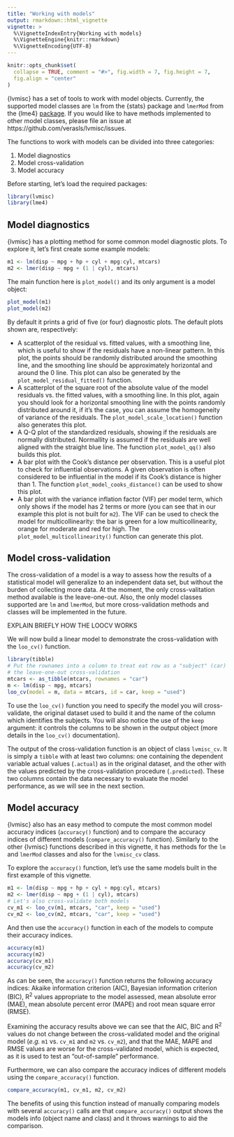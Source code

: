 ```yaml
---
title: "Working with models"
output: rmarkdown::html_vignette
vignette: >
  %\VignetteIndexEntry{Working with models}
  %\VignetteEngine{knitr::rmarkdown}
  %\VignetteEncoding{UTF-8}
---
```


```r
knitr::opts_chunk$set(
  collapse = TRUE, comment = "#>", fig.width = 7, fig.height = 7,
  fig.align = "center"
)
```

{lvmisc} has a set of tools to work with model objects. Currently, the supported model classes are `lm` from the {stats} package and `lmerMod` from the {lme4} [package](https://CRAN.R-project.org/package=lme4). If you would like to have methods implemented to other model classes, please file an issue at https://github.com/verasls/lvmisc/issues.

The functions to work with models can be divided into three categories:

1. Model diagnostics
1. Model cross-validation
1. Model accuracy

Before starting, let's load the required packages:

```r
library(lvmisc)
library(lme4)
```

## Model diagnostics

{lvmisc} has a plotting method for some common model diagnostic plots. To explore it, let's first create some example models:

```r
m1 <- lm(disp ~ mpg + hp + cyl + mpg:cyl, mtcars)
m2 <- lmer(disp ~ mpg + (1 | cyl), mtcars)
```
The main function here is `plot_model()` and its only argument is a model object:

```r
plot_model(m1)
plot_model(m2)
```

By default it prints a grid of five (or four) diagnostic plots. The default plots shown are, respectively: 

- A scatterplot of the residual vs. fitted values, with a smoothing line, which is useful to show if the residuals have a non-linear pattern. In this plot, the points should be randomly distributed around the smoothing line, and the smoothing line should be approximately horizontal and around the 0 line. This plot can also be generated by the `plot_model_residual_fitted()` function.
- A scatterplot of the square root of the absolute value of the model residuals vs. the fitted values, with a smoothing line. In this plot, again you should look for a horizontal smoothing line with the points randomly distributed around it, if it's the case, you can assume the homogeneity of variance of the residuals. The `plot_model_scale_location()` function also generates this plot.
- A Q-Q plot of the standardized residuals, showing if the residuals are normally distributed. Normallity is assumed if the residuals are well aligned with the straight blue line. The function `plot_model_qq()` also builds this plot.
- A bar plot with the Cook's distance per observation. This is a useful plot to check for influential observations. A given observation is often considered to be influential in the model if its Cook's distance is higher than 1. The function `plot_model_cooks_distance()` can be used to show this plot.
- A bar plot with the variance inflation factor (VIF) per model term, which only shows if the model has 2 terms or more (you can see that in our example this plot is not built for `m2`). The VIF can be used to check the model for multicollinearity: the bar is green for a low multicollinearity, orange for moderate and red for high. The `plot_model_multicollinearity()` function can generate this plot.

## Model cross-validation

The cross-validation of a model is a way to assess how the results of a statistical model will generalize to an independent data set, but without the burden of collecting more data. At the moment, the only cross-valitation method available is the leave-one-out. Also, the only model classes supported are `lm` and `lmerMod`, but more cross-validation methods and classes will be implemented in the future.

EXPLAIN BRIEFLY HOW THE LOOCV WORKS

We will now build a linear model to demonstrate the cross-validation with the `loo_cv()` function.

```r
library(tibble)
# Put the rownames into a column to treat eat row as a "subject" (car) in
# the leave-one-out cross-validation
mtcars <- as_tibble(mtcars, rownames = "car")
m <- lm(disp ~ mpg, mtcars)
loo_cv(model = m, data = mtcars, id = car, keep = "used")
```
To use the `loo_cv()` function you need to specify the model you will cross-validate, the original dataset used to build it and the name of the column which identifies the subjects. You will also notice the use of the `keep` argument: it controls the columns to be shown in the output object (more details in the `loo_cv()` documentation).

The output of the cross-validation function is an object of class `lvmisc_cv`. It is simply a `tibble` with at least two columns: one containing the dependent variable actual values (`.actual`) as in the original dataset, and the other with the values predicted by the cross-validation procedure (`.predicted`). These two columns contain the data necessary to evaluate the model performance, as we will see in the next section.

## Model accuracy

{lvmisc} also has an easy method to compute the most common model accuracy indices (`accuracy()` function) and to compare the accuracy indices of different models (`compare_accuracy()` function). Similarly to the other {lvmisc} functions described in this vignette, it has methods for the `lm` and `lmerMod` classes and also for the `lvmisc_cv` class.

To explore the `accuracy()` function, let's use the same models built in the first example of this vignette.

```r
m1 <- lm(disp ~ mpg + hp + cyl + mpg:cyl, mtcars)
m2 <- lmer(disp ~ mpg + (1 | cyl), mtcars)
# Let's also cross-validate both models
cv_m1 <- loo_cv(m1, mtcars, "car", keep = "used")
cv_m2 <- loo_cv(m2, mtcars, "car", keep = "used")
```

And then use the `accuracy()` function in each of the models to compute their accuracy indices.

```r
accuracy(m1)
accuracy(m2)
accuracy(cv_m1)
accuracy(cv_m2)
```
As can be seen, the `accuracy()` function returns the following accuracy indices: Akaike information criterion (AIC), Bayesian information criterion (BIC), R^2^ values appropriate to the model assessed, mean absolute error (MAE), mean absolute percent error (MAPE) and root mean square error (RMSE).

Examining the accuracy results above we can see that the AIC, BIC and R^2^ values do not change between the cross-validated model and the original model (*e.g.* `m1` vs. `cv_m1` and `m2` vs. `cv_m2`), and that the MAE, MAPE and RMSE values are worse for the cross-validated model, which is expected, as it is used to test an "out-of-sample" performance.

Furthermore, we can also compare the accuracy indices of different models using the `compare_accuracy()` function.

```r
compare_accuracy(m1, cv_m1, m2, cv_m2)
```
The benefits of using this function instead of manually comparing models with several `accuracy()` calls are that `compare_accuracy()` output shows the models info (object name and class) and it throws warnings to aid the comparison.
